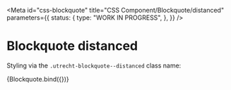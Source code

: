 <!-- @license CC0-1.0 -->


<Meta
  id="css-blockquote"
  title="CSS Component/Blockquote/distanced"
  parameters={{
    status: {
      type: "WORK IN PROGRESS",
    },
  }}
/>

# Blockquote distanced

Styling via the `.utrecht-blockquote--distanced` class name:

<Canvas>
  <Story
    name="distanced"
    args={{
      distanced: true,
      textContent: "The Quick Brown Fox Jumps Over The Lazy Dog",
    }}
  >
    {Blockquote.bind({})}
  </Story>
</Canvas>
